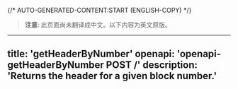 {/* AUTO-GENERATED-CONTENT:START (ENGLISH-COPY) */}
> **注意**: 此页面尚未翻译成中文。以下内容为英文原版。

---
title: 'getHeaderByNumber'
openapi: 'openapi-getHeaderByNumber POST /'
description: 'Returns the header for a given block number.'
---